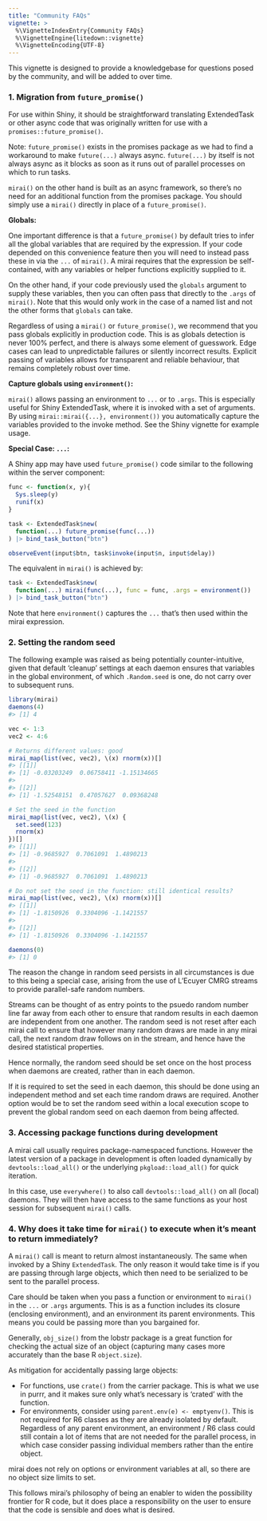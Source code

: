 ```yaml
---
title: "Community FAQs"
vignette: >
  %\VignetteIndexEntry{Community FAQs}
  %\VignetteEngine{litedown::vignette}
  %\VignetteEncoding{UTF-8}
---
```



This vignette is designed to provide a knowledgebase for questions posed by the community, and will be added to over time.

### 1. Migration from `future_promise()`

For use within Shiny, it should be straightforward translating ExtendedTask or other async code that was originally written for use with a `promises::future_promise()`.

Note: `future_promise()` exists in the promises package as we had to find a workaround to make `future(...)` always async.
`future(...)` by itself is not always async as it blocks as soon as it runs out of parallel processes on which to run tasks.

`mirai()` on the other hand is built as an async framework, so there's no need for an additional function from the promises package.
You should simply use a `mirai()` directly in place of a `future_promise()`.

**Globals:**

One important difference is that a `future_promise()` by default tries to infer all the global variables that are required by the expression.
If your code depended on this convenience feature then you will need to instead pass these in via the `...` of `mirai()`.
A mirai requires that the expression be self-contained, with any variables or helper functions explicitly supplied to it.

On the other hand, if your code previously used the `globals` argument to supply these variables, then you can often pass that directly to the `.args` of `mirai()`.
Note that this would only work in the case of a named list and not the other forms that `globals` can take.

Regardless of using a `mirai()` or `future_promise()`, we recommend that you pass globals explicitly in production code.
This is as globals detection is never 100% perfect, and there is always some element of guesswork.
Edge cases can lead to unpredictable failures or silently incorrect results.
Explicit passing of variables allows for transparent and reliable behaviour, that remains completely robust over time.

**Capture globals using `environment()`:**

`mirai()` allows passing an environment to `...` or to `.args`.
This is especially useful for Shiny ExtendedTask, where it is invoked with a set of arguments.
By using `mirai::mirai({...}, environment())` you automatically capture the variables provided to the invoke method.
See the Shiny vignette for example usage.

**Special Case: `...`:**

A Shiny app may have used `future_promise()` code similar to the following within the server component:

```r
func <- function(x, y){
  Sys.sleep(y)
  runif(x)
}

task <- ExtendedTask$new(
  function(...) future_promise(func(...))
) |> bind_task_button("btn")

observeEvent(input$btn, task$invoke(input$n, input$delay))
```
The equivalent in `mirai()` is achieved by:
```r
task <- ExtendedTask$new(
  function(...) mirai(func(...), func = func, .args = environment())
) |> bind_task_button("btn")
```
Note that here `environment()` captures the `...` that's then used within the mirai expression.

### 2. Setting the random seed

The following example was raised as being potentially counter-intuitive, given that default 'cleanup' settings at each daemon ensures that variables in the global environment, of which `.Random.seed` is one, do not carry over to subsequent runs.


``` r
library(mirai)
daemons(4)
#> [1] 4

vec <- 1:3
vec2 <- 4:6

# Returns different values: good
mirai_map(list(vec, vec2), \(x) rnorm(x))[]
#> [[1]]
#> [1] -0.03203249  0.06758411 -1.15134665
#> 
#> [[2]]
#> [1] -1.52548151  0.47057627  0.09368248

# Set the seed in the function
mirai_map(list(vec, vec2), \(x) {
  set.seed(123)
  rnorm(x)
})[]
#> [[1]]
#> [1] -0.9685927  0.7061091  1.4890213
#> 
#> [[2]]
#> [1] -0.9685927  0.7061091  1.4890213

# Do not set the seed in the function: still identical results?
mirai_map(list(vec, vec2), \(x) rnorm(x))[]
#> [[1]]
#> [1] -1.8150926  0.3304096 -1.1421557
#> 
#> [[2]]
#> [1] -1.8150926  0.3304096 -1.1421557

daemons(0)
#> [1] 0
```

The reason the change in random seed persists in all circumstances is due to this being a special case, arising from the use of L'Ecuyer CMRG streams to provide parallel-safe random numbers.

Streams can be thought of as entry points to the psuedo random number line far away from each other to ensure that random results in each daemon are independent from one another.
The random seed is not reset after each mirai call to ensure that however many random draws are made in any mirai call, the next random draw follows on in the stream, and hence have the desired statistical properties.

Hence normally, the random seed should be set once on the host process when daemons are created, rather than in each daemon.

If it is required to set the seed in each daemon, this should be done using an independent method and set each time random draws are required.
Another option would be to set the random seed within a local execution scope to prevent the global random seed on each daemon from being affected.

### 3. Accessing package functions during development

A mirai call usually requires package-namespaced functions. However the latest version of a package in development is often loaded dynamically by `devtools::load_all()` or the underlying `pkgload::load_all()` for quick iteration.

In this case, use `everywhere()` to also call `devtools::load_all()` on all (local) daemons. They will then have access to the same functions as your host session for subsequent `mirai()` calls.

### 4. Why does it take time for `mirai()` to execute when it's meant to return immediately?

A `mirai()` call is meant to return almost instantaneously. The same when invoked by a Shiny `ExtendedTask`. The only reason it would take time is if you are passing through large objects, which then need to be serialized to be sent to the parallel process.

Care should be taken when you pass a function or environment to `mirai()` in the `...` or `.args` arguments. This is as a function includes its closure (enclosing environment), and an environment its parent environments. This means you could be passing more than you bargained for.

Generally, `obj_size()` from the lobstr package is a great function for checking the actual size of an object (capturing many cases more accurately than the base R `object.size`).

As mitigation for accidentally passing large objects:

- For functions, use `crate()` from the carrier package. This is what we use in purrr, and it makes sure only what's necessary is 'crated' with the function.
- For environments, consider using `parent.env(e) <- emptyenv()`. This is not required for R6 classes as they are already isolated by default. Regardless of any parent environment, an environment / R6 class could still contain a lot of items that are not needed for the parallel process, in which case consider passing individual members rather than the entire object.

mirai does not rely on options or environment variables at all, so there are no object size limits to set.

This follows mirai's philosophy of being an enabler to widen the possibility frontier for R code, but it does place a responsibility on the user to ensure that the code is sensible and does what is desired.

